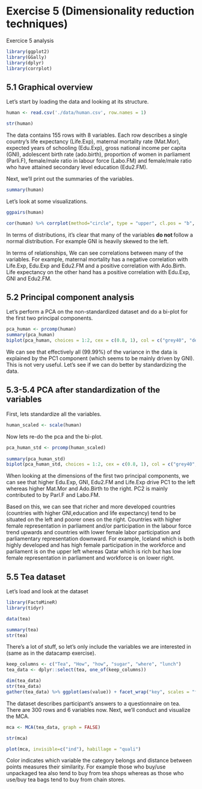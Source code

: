 # Exercise 5 (Dimensionality reduction techniques)

Exercice 5 analysis

```r
library(ggplot2)
library(GGally)
library(dplyr)
library(corrplot)
```


## 5.1 Graphical overview

Let's start by loading the data and looking at its structure.

```r
human <- read.csv('./data/human.csv', row.names = 1)

str(human)

```
The data contains 155 rows with 8 variables. Each row describes a single country's life expectancy (Life.Exp), maternal mortality rate (Mat.Mor), expected years of schooling (Edu.Exp), gross national income per capita (GNI), adolescent birth rate (ado.birth), proportion of women in parliament (Parli.F), female/male ratio in labour force (Labo.FM) and female/male ratio who have attained secondary level education (Edu2.FM).

Next, we'll print out the summaries of the variables.
```r
summary(human)
```

Let's look at some visualizations.

```r
ggpairs(human)

cor(human) %>% corrplot(method="circle", type = "upper", cl.pos = "b", , order = "hclus", tl.pos = "d", tl.cex = 0.6)
```

In terms of distributions, it's clear that many of the variables **do not ** follow a normal distribution. For example GNI is heavily skewed to the left.

In terms of relationships, We can see correlations between many of the variables. For example, maternal mortality has a negative correlation with Life.Exp, Edu.Exp and Edu2.FM and a positive correlation with Ado.Birth. Life expectancy on the other hand has a positive correlation with Edu.Exp, GNI and Edu2.FM.

## 5.2 Principal component analysis

Let's perform a PCA on the non-standardized dataset and do a bi-plot for the first two principal components.

```r
pca_human <- prcomp(human)
summary(pca_human)
biplot(pca_human, choices = 1:2, cex = c(0.8, 1), col = c("grey40", "deeppink2"))
```

We can see that effectively all (99.99%) of the variance in the data is explained by the PC1 component (which seems to be mainly driven by GNI). This is not very useful. Let's see if we can do better by standardizing the data.

## 5.3-5.4 PCA after standardization of the variables

First, lets standardize all the variables.

```r
human_scaled <- scale(human)
```

Now lets re-do the pca and the bi-plot.

```r
pca_human_std <- prcomp(human_scaled)
  
summary(pca_human_std)
biplot(pca_human_std, choices = 1:2, cex = c(0.8, 1), col = c("grey40", "deeppink2"))

```

When looking at the dimensions of the first two principal components, we can see that higher Edu.Exp, GNI, Edu2.FM and Life.Exp drive PC1 to the left whereas higher Mat.Mor and Ado.Birth to the right. PC2 is mainly contributed to by Parl.F and Labo.FM.

Based on this, we can see that richer and more developed countries (countries with higher GNI,education and life expectancy) tend to be situated on the left and poorer ones on the right. Countries with higher female representation in parliament and/or participation in the labour force trend upwards and countries with lower female labor participation and parliamentary representation downward. For example, Iceland which is both highly developed and has high female participation in the workforce and parliament is on the upper left whereas Qatar which is rich but has low female representation in parliament and workforce is on lower right.

## 5.5 Tea dataset

Let's load and look at the dataset

```r
library(FactoMineR)
library(tidyr)

data(tea)

summary(tea)
str(tea)
```

There's a lot of stuff, so let's only include the variables we are interested in (same as in the datacamp exercise).

```r
keep_columns <- c("Tea", "How", "how", "sugar", "where", "lunch")
tea_data <- dplyr::select(tea, one_of(keep_columns))

dim(tea_data)
str(tea_data)
gather(tea_data) %>% ggplot(aes(value)) + facet_wrap("key", scales = "free") + geom_bar() + theme(axis.text.x = element_text(angle = 45, hjust = 1, size = 8))

```

The dataset describes participant's answers to a questionnaire on tea. There are 300 rows and 6 variables now. Next, we'll conduct and visualize the MCA.

```r
mca <- MCA(tea_data, graph = FALSE)

str(mca)

plot(mca, invisible=c("ind"), habillage = "quali")
```

Color indicates which variable the category belongs and distance between points measures their similarity. For example those who buy/use unpackaged tea also tend to buy from tea shops whereas as those who use/buy tea bags tend to buy from chain stores.

